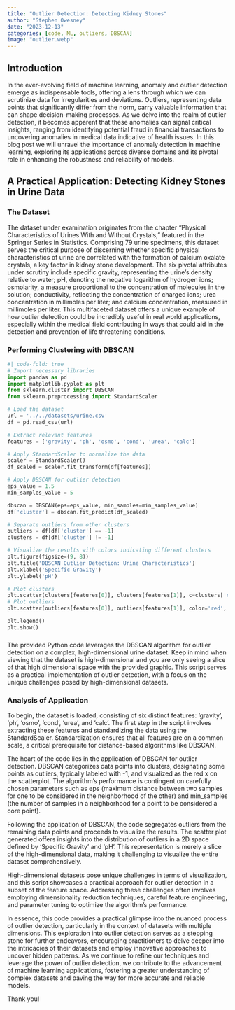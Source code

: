 ```yaml
---
title: "Outlier Detection: Detecting Kidney Stones"
author: "Stephen Owesney"
date: "2023-12-13"
categories: [code, ML, outliers, DBSCAN]
image: "outlier.webp"
---
```



## Introduction

In the ever-evolving field of machine learning, anomaly and outlier detection emerge as indispensable tools, offering a lens through which we can scrutinize data for irregularities and deviations. Outliers, representing data points that significantly differ from the norm, carry valuable information that can shape decision-making processes. As we delve into the realm of outlier detection, it becomes apparent that these anomalies can signal critical insights, ranging from identifying potential fraud in financial transactions to uncovering anomalies in medical data indicative of health issues. In this blog post we will unravel the importance of anomaly detection in machine learning, exploring its applications across diverse domains and its pivotal role in enhancing the robustness and reliability of models.

## A Practical Application: Detecting Kidney Stones in Urine Data

### The Dataset

The dataset under examination originates from the chapter "Physical Characteristics of Urines With and Without Crystals," featured in the Springer Series in Statistics. Comprising 79 urine specimens, this dataset serves the critical purpose of discerning whether specific physical characteristics of urine are correlated with the formation of calcium oxalate crystals, a key factor in kidney stone development. The six pivotal attributes under scrutiny include specific gravity, representing the urine's density relative to water; pH, denoting the negative logarithm of hydrogen ions; osmolarity, a measure proportional to the concentration of molecules in the solution; conductivity, reflecting the concentration of charged ions; urea concentration in millimoles per liter; and calcium concentration, measured in millimoles per liter. This multifaceted dataset offers a unique example of how outlier detection could be incredibly useful in real world applications, especially within the medical field contributing in ways that could aid in the detection and prevention of life threatening conditions.

### Performing Clustering with DBSCAN
```python
#| code-fold: true
# Import necessary libraries
import pandas as pd
import matplotlib.pyplot as plt
from sklearn.cluster import DBSCAN
from sklearn.preprocessing import StandardScaler

# Load the dataset
url = '../../datasets/urine.csv' 
df = pd.read_csv(url)

# Extract relevant features
features = ['gravity', 'ph', 'osmo', 'cond', 'urea', 'calc']

# Apply StandardScaler to normalize the data
scaler = StandardScaler()
df_scaled = scaler.fit_transform(df[features])

# Apply DBSCAN for outlier detection
eps_value = 1.5
min_samples_value = 5  

dbscan = DBSCAN(eps=eps_value, min_samples=min_samples_value)
df['cluster'] = dbscan.fit_predict(df_scaled)

# Separate outliers from other clusters
outliers = df[df['cluster'] == -1]
clusters = df[df['cluster'] != -1]

# Visualize the results with colors indicating different clusters
plt.figure(figsize=(9, 8))
plt.title('DBSCAN Outlier Detection: Urine Characteristics')
plt.xlabel('Specific Gravity')
plt.ylabel('pH')

# Plot clusters
plt.scatter(clusters[features[0]], clusters[features[1]], c=clusters['cluster'], cmap='viridis', alpha=0.7, label='Clusters')
# Plot outliers
plt.scatter(outliers[features[0]], outliers[features[1]], color='red', marker='x', label='Outliers')

plt.legend()
plt.show()
```
<p style='font-size:23px'>


The provided Python code leverages the DBSCAN algorithm for outlier detection on a complex, high-dimensional urine dataset. Keep in mind when viewing that the dataset is high-dimensional and you are only seeing a slice of that high dimensional space with the provided graphic. This script serves as a practical implementation of outlier detection, with a focus on the unique challenges posed by high-dimensional datasets.


### Analysis of Application
To begin, the dataset is loaded, consisting of six distinct features: 'gravity', 'ph', 'osmo', 'cond', 'urea', and 'calc'.  The first step in the script involves extracting these features and standardizing the data using the StandardScaler. Standardization ensures that all features are on a common scale, a critical prerequisite for distance-based algorithms like DBSCAN.

The heart of the code lies in the application of DBSCAN for outlier detection. DBSCAN categorizes data points into clusters, designating some points as outliers, typically labeled with -1, and visualized as the red x on the scatterplot. The algorithm's performance is contingent on carefully chosen parameters such as eps (maximum distance between two samples for one to be considered in the neighborhood of the other) and min_samples (the number of samples in a neighborhood for a point to be considered a core point).

Following the application of DBSCAN, the code segregates outliers from the remaining data points and proceeds to visualize the results. The scatter plot generated offers insights into the distribution of outliers in a 2D space defined by 'Specific Gravity' and 'pH'. This representation is merely a slice of the high-dimensional data, making it challenging to visualize the entire dataset comprehensively.

High-dimensional datasets pose unique challenges in terms of visualization, and this script showcases a practical approach for outlier detection in a subset of the feature space. Addressing these challenges often involves employing dimensionality reduction techniques, careful feature engineering, and parameter tuning to optimize the algorithm's performance. 

In essence, this code provides a practical glimpse into the nuanced process of outlier detection, particularly in the context of datasets with multiple dimensions. This exploration into outlier detection serves as a stepping stone for further endeavors, encouraging practitioners to delve deeper into the intricacies of their datasets and employ innovative approaches to uncover hidden patterns. As we continue to refine our techniques and leverage the power of outlier detection, we contribute to the advancement of machine learning applications, fostering a greater understanding of complex datasets and paving the way for more accurate and reliable models.

Thank you!
